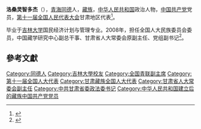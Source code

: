 '''洛桑灵智多杰'''（{{bd|1948年||}}），[[青海|青海]][[同德|同德]]人，[[藏族|藏族]]，[[中华人民共和国|中华人民共和国]]政治人物，[[中国共产党|中国共产党]]党员，[[第十一届全国人民代表大会|第十一届全国人民代表大会]]甘肃地区代表<ref>{{cite web|author=新华网|title=第十一届全国人大代表|url=http://news.xinhuanet.com/ziliao/2008-03/03/content_7708230.htm?node=36628|publisher=新华网|accessdate=2014-01-07|archive-date=2014-01-10|archive-url=https://web.archive.org/web/20140110211415/http://news.xinhuanet.com/ziliao/2008-03/03/content_7708230.htm?node=36628|dead-url=no}}</ref>。

毕业于[[吉林大学|吉林大学]]国民经济计划与管理专业。2008年，担任全国人大民族委员会委员，中国藏学研究中心副总干事、甘肃省人大常委会原副主任、党组副书记<ref>{{cite news|title=全国人大代表信息-洛桑灵智多杰|url=http://210.82.31.1:8084/delegate/viewDelegate.action?dbid=112549|accessdate=2013-04-05|newspaper=全国人大网|archive-url=https://web.archive.org/web/20120611070306/http://www.npc.gov.cn/delegate/viewDelegate.action?dbid=112549|archive-date=2012-06-11|dead-url=yes}}</ref>。

== 參考文獻 ==
{{reflist}}

{{中华全国青年联合会第六届委员会}}
{{中华全国青年联合会第七届委员会}}

{{Authority control}}
{{DEFAULTSORT:Lozang}}
[[Category:同德人|Category:同德人]]
[[Category:吉林大學校友|Category:吉林大學校友]]
[[Category:全国青联副主席|Category:全国青联副主席]]
[[Category:第十一届全国人大代表|Category:第十一届全国人大代表]]
[[Category:甘肃藏族全国人大代表|Category:甘肃藏族全国人大代表]]
[[Category:甘肃省人大常委会副主任|Category:甘肃省人大常委会副主任]]
[[Category:中共甘肃省委政法委书记|Category:中共甘肃省委政法委书记]]
[[Category:中华人民共和国建立后的藏族中国共产党党员|Category:中华人民共和国建立后的藏族中国共产党党员]]